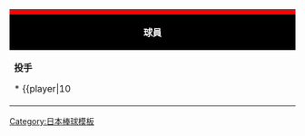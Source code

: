 {| class="toccolours" style="font-size: 95%;"
|-
! colspan="10" style="background-color: red; color: #FFFFFF; text-align: center;" | {{Tnavbar-header|'''日本成棒代表隊名單'''（[[2015年世界棒球12強賽]]）|Japan Baseball Team Roster|plain=1|fontcolor=FF0000}}
|-
| colspan="4" style="background-color: #000000; color: #FFFFFF; text-align: center;" width="580"|  '''球員'''
| colspan="1" style="background-color: #000000; color: #FFFFFF; text-align: center;" |  '''教練'''
|-
| valign="top" | 
'''投手'''
* {{player|10||[[松井裕樹]]}} <small>([[東北樂天金鷹|樂天]])</small>
* {{player|11||[[菅野智之]]}} <small>([[讀賣巨人|巨人]])</small>
* {{player|14||[[則本昂大]]}} <small>([[東北樂天金鷹|樂天]])</small>
* {{player|15||[[澤村拓一]]}} <small>([[讀賣巨人|巨人]])</small>
* {{player|16||[[大谷翔平]]}} <small>([[日本火腿鬥士|火腿]])</small>
* {{player|18||[[前田健太]]}} <small>([[廣島東洋鯉魚|廣島]])</small>
* {{player|19||[[增井浩俊]]}} <small>([[日本火腿鬥士|火腿]])</small>
* {{player|21||[[西勇輝]]}} <small>([[歐力士野牛|歐力士]])</small>
* {{player|22||[[大野雄大]]}} <small>([[中日龍|中日]])</small>
* {{player|24||[[山崎康晃]]}} <small>([[橫濱DeNA海灣之星|橫濱]])</small>
* {{player|29||[[小川泰弘]]}} <small>([[養樂多燕子|養樂多]])</small>
* {{player|30||[[:ja:武田翔太|武田翔太]]}} <small>([[福岡軟銀鷹|軟銀]])</small>
* {{player|35||[[牧田和久]]}} <small>([[埼玉西武獅|西武]])</small>
'''捕手'''
* {{player|27||[[炭谷銀仁朗]]}} <small>([[埼玉西武獅|西武]])</small>
* {{player|37||[[嶋基宏]]}} <small>([[東北樂天金鷹|樂天]])</small>
* {{player|52||[[中村悠平]]}} <small>([[養樂多燕子|養樂多]])</small>
| width="25px" | 
| valign="top" | 

'''內野手'''
* {{player|2||[[今宮健太]]}} <small>([[福岡軟銀鷹|軟銀]])</small>
* {{player|3||[[松田宣浩]]}} <small>([[福岡軟銀鷹|軟銀]])</small>
* {{player|5||[[川端慎吾]]}} <small>([[養樂多燕子|養樂多]])</small>
* {{player|6||[[坂本勇人]]}} <small>([[讀賣巨人|巨人]])</small>
* {{player|9||[[中島卓也]]}} <small>([[日本火腿鬥士|火腿]])</small>
* {{player|13||[[中田翔]]}} <small>([[日本火腿鬥士|火腿]])</small>
* {{player|23||[[山田哲人]]}} <small>([[養樂多燕子|養樂多]])</small>
* {{player|60||[[中村剛也]]}} <small>([[埼玉西武獅|西武]])</small>

'''外野手'''
* {{player|7||[[中村晃]]}} <small>([[福岡軟銀鷹|軟銀]])</small>
* {{player|8||[[平田良介]]}} <small>([[中日龍|中日]])</small>
* {{player|25||[[筒香嘉智]]}} <small>([[橫濱DeNA海灣之星|橫濱]])</small>
* {{player|55||[[秋山翔吾]]}} <small>([[埼玉西武獅|西武]])</small>
| width="25px" | 
| valign="top" |
'''總教練'''
* {{player|90||[[小久保裕紀]]}} 

'''教練'''
* {{player|73||[[奈良原浩]]}} <small>([[埼玉西武獅|西武]])</small>
* {{player|79||[[大西崇之]]}} <small>([[讀賣巨人|巨人]])</small>
* {{player|80||[[稲葉篤紀]]}} 
* {{player|87||[[仁志敏久]]}} 
* {{player|88||[[矢野燿大]]}} 
* {{player|89||[[鹿取義隆]]}} 
|}<noinclude>
[[Category:日本棒球模板]]
</noinclude>